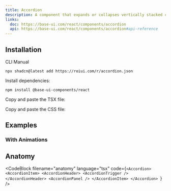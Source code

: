 ```yaml
---
title: Accordion
description: A component that expands or collapses vertically stacked content.
links:
  doc: https://base-ui.com/react/components/accordion
  api: https://base-ui.com/react/components/accordion#api-reference
---
```


<ComponentPreview name="accordion-demo" />

## Installation

<InstallationTabs>

<InstallationTabsList>
  <InstallationTabsTrigger value="cli">CLI</InstallationTabsTrigger>
  <InstallationTabsTrigger value="manual">Manual</InstallationTabsTrigger>
</InstallationTabsList>

<InstallationTabsContent value="cli">

```package-install
npx shadcn@latest add https://roiui.com/r/accordion.json
```

</InstallationTabsContent>

<InstallationTabsContent value="manual" data-manual="true">

Install dependencies:

```package-install
npm install @base-ui-components/react
```

Copy and paste the TSX file:

<ComponentSource
  src="registry/brook/ui/accordion/accordion.tsx"
  title="components/ui/accordion.tsx"
  collapsible={true}
/>

Copy and paste the CSS file:

<ComponentSource
  src="registry/brook/ui/accordion/accordion.module.css"
  title="components/ui/accordion.module.css"
  language="css"
  collapsible={true}
/>

</InstallationTabsContent>

</InstallationTabs>

## Examples

<div id="with-animations">

### With Animations

<ComponentPreview name="accordion-motion" />

</div>

## Anatomy

<CodeBlock
  filename="anatomy"
  language="tsx"
  code={`<Accordion>
    <AccordionItem>
        <AccordionHeader>
            <AccordionTrigger />
        </AccordionHeader>
        <AccordionPanel />
    </AccordionItem>
</Accordion>
`}
/>

